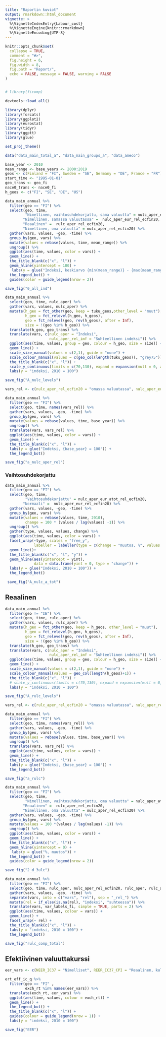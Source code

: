 ```yaml
---
title: "Raportin kuviot"
output: rmarkdown::html_document
vignette: >
  %\VignetteIndexEntry{Labour_cost}
  %\VignetteEngine{knitr::rmarkdown}
  %\VignetteEncoding{UTF-8}
---
```


```r
knitr::opts_chunk$set(
  collapse = TRUE,
  comment = "#>", 
  fig.height = 6,
  fig.width = 8,
  fig.path = "Report/", 
  echo = FALSE, message = FALSE, warning = FALSE
)


# library(ficomp)

devtools::load_all()

library(dplyr)
library(forcats)
library(ggplot2)
library(eurostat)
library(tidyr)
library(ggptt)
library(glue)

set_proj_theme()

data("data_main_total_a", "data_main_groups_a", "data_ameco")

base_year <- 2010
mean_range <- base_years <- 2000:2019
geos <- c(Finland = "FI", Sweden = "SE", Germany = "DE", France = "FR")
start_time <- "1995-01-01"
geo_trans <- geo_fi
nace0_trans <- nace0_fi
h_geos <- c("FI", "SE", "DE", "US")


```

```r

data_main_annual %>% 
  filter(geo == "FI") %>% 
  select(geo, time, 
         "Nimellinen, vaihtosuhdekorjattu, sama valuutta" = nulc_aper_eur_atot_rel_ecfin20, 
        "Nimellinen, samassa valuutassa" =  nulc_aper_eur_rel_ecfin20,
        "Reaalinen" =  rulc_aper_rel_ecfin20, 
        "Nimellinen, oma valuutta" = nulc_aper_rel_ecfin20) %>% 
  gather(vars, values, -geo, -time) %>% 
  group_by(geo, vars) %>% 
  mutate(values = rebase(values, time, mean_range)) %>% 
  ungroup() %>% 
  ggplot(aes(time, values, color = vars)) +
  geom_line() +
  the_title_blank(c("x", "l")) +
  geom_hline(yintercept = 100) +
   labs(y = glue("Indeksi, keskiarvo {min(mean_range)} - {max(mean_range)} = 100")) +
  the_legend_bot() +
  guides(color = guide_legend(nrow = 2))

save_fig("0_all_ind")

```




```r

data_main_annual %>% 
  select(geo, time, nulc_aper) %>% 
  gather(vars, values, nulc_aper) %>% 
  mutate(h_geo = fct_other(geo, keep = tuku_geos,other_level = "muut"),
         h_geo = fct_relevel(h_geo, h_geos),
         geo = fct_relevel(geo, rev(h_geos), after = Inf),
         size = !(geo %in% h_geo)) %>% 
  translate(h_geo, geo_trans) %>% 
  translate(vars, c(nulc_aper = "Indeksi", 
                    nulc_aper_rel_imf = "Suhteellinen indeksi")) %>% 
  ggplot(aes(time, values, group = geo, colour = h_geo, size = size)) +
  geom_line() +
  scale_size_manual(values = c(2,1), guide = "none") +
  scale_colour_manual(values = c(geo_col(length(tuku_geos)), "grey75")) +
  the_title_blank(c("x", "l")) +
  scale_y_continuous(limits = c(70,130), expand = expansion(mult = 0, add = 0)) +
  labs(y = "indeksi, 2010 = 100")

save_fig("A_nulc_levels")

```

```r

vars_rel <- c(nulc_aper_rel_ecfin20 = "omassa valuutassa", nulc_aper_eur_rel_ecfin20 = "samassa valuutassa")

data_main_annual %>% 
  filter(geo == "FI") %>%
  select(geo, time, names(vars_rel)) %>% 
  gather(vars, values, -geo, -time) %>% 
  group_by(geo, vars) %>% 
  mutate(values = rebase(values, time, base_year)) %>% 
  ungroup() %>% 
  translate(vars, vars_rel) %>% 
  ggplot(aes(time, values, color = vars)) +
  geom_line() +
  the_title_blank(c("x", "l")) +
  labs(y = glue("Indeksi, {base_year} = 100")) +
  the_legend_bot()

save_fig("a_nulc_aper_rel")

```

### Vaihtosuhdekorjattu

```r

data_main_annual %>% 
  filter(geo == "FI") %>% 
  select(geo, time, 
         "Vaihtosuhdekorjattu" = nulc_aper_eur_atot_rel_ecfin20, 
        "Normaali" =  nulc_aper_eur_rel_ecfin20) %>% 
  gather(vars, values, -geo, -time) %>% 
  group_by(geo, vars) %>% 
  mutate(values = rebase(values, time, 2010),
         change = 100 * (values / lag(values) -1)) %>% 
  ungroup() %>% 
  gather(type, values, values, change) %>% 
  ggplot(aes(time, values, color = vars)) +
  facet_wrap(~type, scales = "free_y",
             labeller = labeller(type = c(change = "muutos, %", values = "indeksi, 2010 = 100"))) +
  geom_line()+
  the_title_blank(c("x", "l", "y")) +
  geom_hline(aes(yintercept = yint), 
             data = data.frame(yint = 0, type = "change")) +
  labs(y = glue("Indeksi, 2010 = 100")) +
  the_legend_bot() 

 save_fig("A_nulc_a_tot")

```

## Reaalinen

```r

data_main_annual %>% 
  filter(geo != "IE") %>% 
  select(geo, time, rulc_aper) %>% 
  gather(vars, values, rulc_aper) %>% 
  mutate(h_geo = fct_other(geo, keep = h_geos, other_level = "muut"),
         h_geo = fct_relevel(h_geo, h_geos),
         geo = fct_relevel(geo, rev(h_geos), after = Inf),
         size = !(geo %in% h_geo)) %>% 
  translate(h_geo, geo_trans) %>% 
  translate(vars, c(nulc_aper = "Indeksi", 
                    nulc_aper_rel_imf = "Suhteellinen indeksi")) %>% 
  ggplot(aes(time, values, group = geo, colour = h_geo, size = size)) +
  geom_line() +
  scale_size_manual(values = c(2,1), guide = "none") +
  scale_colour_manual(values = geo_col(length(h_geos)+1)) +
  the_title_blank(c("x", "l")) +
  # scale_y_continuous(limits = c(70,130), expand = expansion(mult = 0, add = 0)) +
  labs(y = "indeksi, 2010 = 100")

save_fig("A_rulc_levels")

```

```r

vars_rel <- c(rulc_aper_rel_ecfin20 = "omassa valuutassa", nulc_aper_rel_ecfin20 = "samassa valuutassa")

data_main_annual %>% 
  filter(geo == "FI") %>%
  select(geo, time, names(vars_rel)) %>% 
  gather(vars, values, -geo, -time) %>% 
  group_by(geo, vars) %>% 
  mutate(values = rebase(values, time, base_year)) %>% 
  ungroup() %>% 
  translate(vars, vars_rel) %>% 
  ggplot(aes(time, values, color = vars)) +
  geom_line() +
  the_title_blank(c("x", "l")) +
  labs(y = glue("Indeksi, {base_year} = 100")) +
  the_legend_bot()

save_fig("a_rulc")

```


```r

data_main_annual %>% 
  filter(geo == "FI") %>% 
  select(geo, time, 
         "Nimellinen, vaihtosuhdekorjattu, oma valuutta" = nulc_aper_atot_rel_ecfin20, 
        "Reaalinen" =  rulc_aper_rel_ecfin20, 
        "Nimellinen, oma valuutta" = nulc_aper_rel_ecfin20) %>% 
  gather(vars, values, -geo, -time) %>% 
  group_by(geo, vars) %>% 
  mutate(values = 100 *(values / lag(values) -1)) %>% 
  ungroup() %>% 
  ggplot(aes(time, values, color = vars)) +
  geom_line() +
  the_title_blank(c("x", "l")) +
  geom_hline(yintercept = 0) +
   labs(y = glue("%, muutos")) +
  the_legend_bot() +
  guides(color = guide_legend(nrow = 2))

save_fig("2_d_3ulc")

```

```r

data_main_annual %>%
  filter(geo == "FI") %>% 
  select(geo, time, nulc_aper, nulc_aper_rel_ecfin20, rulc_aper, rulc_aper_rel_ecfin20) %>% 
  gather(vars, values, -geo, -time) %>% 
  separate(vars, into = c("vars", "rel"), sep = "_rel_") %>% 
  mutate(rel = if_else(is.na(rel), "indeksi", "suhteessa")) %>% 
  translate(vars, var_labels_fi, simple = TRUE, parts = 2) %>%
  ggplot(aes(time, values, colour = vars)) +
  geom_line() +
  facet_wrap(~ rel) +
  the_title_blank(c("x", "l")) +
  labs(y = "indeksi, 2010 = 100") +
  the_legend_bot()

save_fig("rulc_comp_total")

```


## Efektiivinen valuuttakurssi

```r

eer_vars <- c(NEER_IC37 = "Nimelliset", REER_IC37_CPI = "Reaalinen, kuluttajahinnat", REER_IC37_ULCT = "Reaalinen, yksikkötyökustannukset")

ert_eff_ic_q %>% 
  filter(geo == "FI" ,
         exch_rt %in% names(eer_vars)) %>% 
  translate(exch_rt, eer_vars) %>% 
  ggplot(aes(time, values, colour = exch_rt)) +
  geom_line() +
  the_legend_bot() +
  the_title_blank(c("x", "l")) +
  guides(colour = guide_legend(nrow = 1)) +
  labs(y = "indeksi, 2010 = 100")

save_fig("EER")

```



